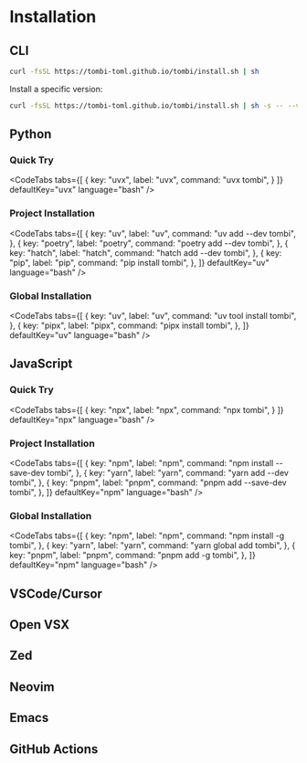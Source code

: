 
# Installation

## CLI

```sh
curl -fsSL https://tombi-toml.github.io/tombi/install.sh | sh
```

Install a specific version:

```sh
curl -fsSL https://tombi-toml.github.io/tombi/install.sh | sh -s -- --version 0.2.24
```

## Python

### Quick Try

<CodeTabs
  tabs={[
    {
      key: "uvx",
      label: "uvx",
      command: "uvx tombi",
    }
  ]}
  defaultKey="uvx"
  language="bash"
/>

### Project Installation

<CodeTabs
  tabs={[
    {
      key: "uv",
      label: "uv",
      command: "uv add --dev tombi",
    },
    {
      key: "poetry",
      label: "poetry",
      command: "poetry add --dev tombi",
    },
    {
      key: "hatch",
      label: "hatch",
      command: "hatch add --dev tombi",
    },
    {
      key: "pip",
      label: "pip",
      command: "pip install tombi",
    },
  ]}
  defaultKey="uv"
  language="bash"
/>


### Global Installation

<CodeTabs
  tabs={[
    {
      key: "uv",
      label: "uv",
      command: "uv tool install tombi",
    },
    {
      key: "pipx",
      label: "pipx",
      command: "pipx install tombi",
    },
  ]}
  defaultKey="uv"
  language="bash"
/>

## JavaScript

### Quick Try

<CodeTabs
  tabs={[
    {
      key: "npx",
      label: "npx",
      command: "npx tombi",
    }
  ]}
  defaultKey="npx"
  language="bash"
/>

### Project Installation

<CodeTabs
  tabs={[
    {
      key: "npm",
      label: "npm",
      command: "npm install --save-dev tombi",
    },
    {
      key: "yarn",
      label: "yarn",
      command: "yarn add --dev tombi",
    },
    {
      key: "pnpm",
      label: "pnpm",
      command: "pnpm add --save-dev tombi",
    },
  ]}
  defaultKey="npm"
  language="bash"
/>

### Global Installation

<CodeTabs
  tabs={[
    {
      key: "npm",
      label: "npm",
      command: "npm install -g tombi",
    },
    {
      key: "yarn",
      label: "yarn",
      command: "yarn global add tombi",
    },
    {
      key: "pnpm",
      label: "pnpm",
      command: "pnpm add -g tombi",
    },
  ]}
  defaultKey="npm"
  language="bash"
/>

## VSCode/Cursor

<LinkCard
  title="Tombi - Visual Studio Marketplace"
  description="Extension for Visual Studio Code - TOML Language Server"
  image="/vscode.svg"
  url="https://marketplace.visualstudio.com/items?itemName=tombi-toml.tombi"
/>

## Open VSX

<LinkCard
  title="Tombi - Open VSX Registry"
  description="Extension for Open VSX - TOML Language Server"
  image="/openvsx.png"
  url="https://open-vsx.org/extension/tombi-toml/tombi"
/>

## Zed

<LinkCard
  title="Tombi - Zed Extensions"
  description="Extension for Zed - TOML Language Server"
  image="/zed.jpeg"
  url="https://zed.dev/extensions?query=tombi&filter=language-servers"
/>

## Neovim

<LinkCard
  title="Tombi - Neovim"
  description="Neovim - TOML Language Server"
  image="/neovim.png"
  url="https://github.com/neovim/nvim-lspconfig/blob/master/lsp/tombi.lua"
/>

## Emacs

<LinkCard
  title="Tombi - Emacs"
  description="Emacs - TOML Language Server"
  image="/emacs.png"
  url="https://emacs-lsp.github.io/lsp-mode/page/lsp-toml-tombi/"
/>

## GitHub Actions

<LinkCard
  title="Tombi - GitHub Action"
  description="GitHub Action to install Tombi"
  image="/github-action.png"
  url="https://github.com/tombi-toml/setup-tombi"
/>
